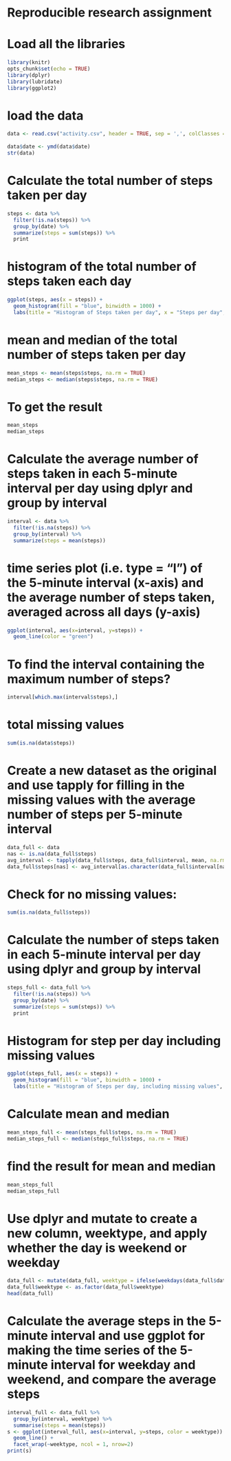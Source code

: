 # Reproducible research assignment

# Load all the libraries

```{r}
library(knitr)
opts_chunk$set(echo = TRUE)
library(dplyr)
library(lubridate)
library(ggplot2)
```
# load the data

```{r}
data <- read.csv("activity.csv", header = TRUE, sep = ',', colClasses = c("numeric", "character",
                                                                          "integer"))
data$date <- ymd(data$date)
str(data)
```
# Calculate the total number of steps taken per day

```{r}
steps <- data %>%
  filter(!is.na(steps)) %>%
  group_by(date) %>%
  summarize(steps = sum(steps)) %>%
  print
```
# histogram of the total number of steps taken each day

```{r fig.width=7, fig.height=6}
ggplot(steps, aes(x = steps)) +
  geom_histogram(fill = "blue", binwidth = 1000) +
  labs(title = "Histogram of Steps taken per day", x = "Steps per day", y = "Frequency")
```
# mean and median of the total number of steps taken per day

```{r}
mean_steps <- mean(steps$steps, na.rm = TRUE)
median_steps <- median(steps$steps, na.rm = TRUE)
```
# To get the result

```{r}
mean_steps
median_steps
```
# Calculate the average number of steps taken in each 5-minute interval per day using dplyr and group by interval

```{r}
interval <- data %>%
  filter(!is.na(steps)) %>%
  group_by(interval) %>%
  summarize(steps = mean(steps))
```
#  time series plot (i.e. type = "l") of the 5-minute interval (x-axis) and the average number of steps taken, averaged across all days (y-axis)

```{r fig.width=7, fig.height=6}
ggplot(interval, aes(x=interval, y=steps)) +
  geom_line(color = "green")
```
# To find the interval containing the maximum number of steps?

```{r}
interval[which.max(interval$steps),]
```
# total missing values

```{r}
sum(is.na(data$steps))
```
# Create a new dataset as the original and use tapply for filling in the missing values with the average number of steps per 5-minute interval

```{r}
data_full <- data
nas <- is.na(data_full$steps)
avg_interval <- tapply(data_full$steps, data_full$interval, mean, na.rm=TRUE, simplify=TRUE)
data_full$steps[nas] <- avg_interval[as.character(data_full$interval[nas])]
```
# Check for no missing values:

```{r}
sum(is.na(data_full$steps))
```
# Calculate the number of steps taken in each 5-minute interval per day using dplyr and group by interval

```{r}
steps_full <- data_full %>%
  filter(!is.na(steps)) %>%
  group_by(date) %>%
  summarize(steps = sum(steps)) %>%
  print
```
# Histogram for step per day including missing values

```{r fig.width=7, fig.height=6}
ggplot(steps_full, aes(x = steps)) +
  geom_histogram(fill = "blue", binwidth = 1000) +
  labs(title = "Histogram of Steps per day, including missing values", x = "Steps per day", y = "Frequency")
```
# Calculate mean and median

```{r}
mean_steps_full <- mean(steps_full$steps, na.rm = TRUE)
median_steps_full <- median(steps_full$steps, na.rm = TRUE)
```
# find the result for mean and median

```{r}
mean_steps_full
median_steps_full
```
# Use dplyr and mutate to create a new column, weektype, and apply whether the day is weekend or weekday

```{r}
data_full <- mutate(data_full, weektype = ifelse(weekdays(data_full$date) == "Saturday" | weekdays(data_full$date) == "Sunday", "weekend", "weekday"))
data_full$weektype <- as.factor(data_full$weektype)
head(data_full)
```
# Calculate the average steps in the 5-minute interval and use ggplot for making the time series of the 5-minute interval for weekday and weekend, and compare the average steps

```{r fig.width=7, fig.height=6}
interval_full <- data_full %>%
  group_by(interval, weektype) %>%
  summarise(steps = mean(steps))
s <- ggplot(interval_full, aes(x=interval, y=steps, color = weektype)) +
  geom_line() +
  facet_wrap(~weektype, ncol = 1, nrow=2)
print(s)
```